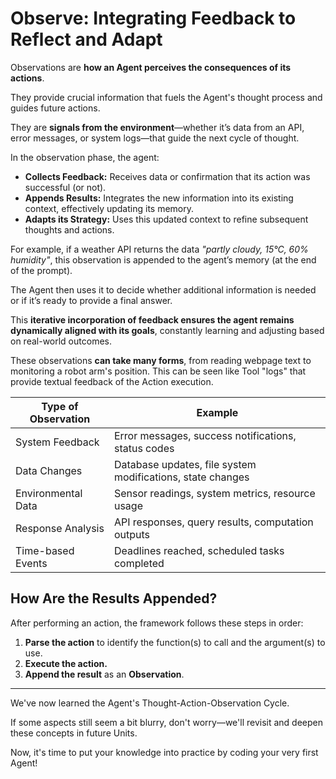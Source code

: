 # Observe: Integrating Feedback to Reflect and Adapt

Observations are **how an Agent perceives the consequences of its actions**.

They provide crucial information that fuels the Agent's thought process and guides future actions.

They are **signals from the environment**—whether it’s data from an API, error messages, or system logs—that guide the next cycle of thought.

In the observation phase, the agent:

- **Collects Feedback:** Receives data or confirmation that its action was successful (or not).
- **Appends Results:** Integrates the new information into its existing context, effectively updating its memory.
- **Adapts its Strategy:** Uses this updated context to refine subsequent thoughts and actions.

For example, if a weather API returns the data *"partly cloudy, 15°C, 60% humidity"*, this observation is appended to the agent’s memory (at the end of the prompt).

The Agent then uses it to decide whether additional information is needed or if it’s ready to provide a final answer.

This **iterative incorporation of feedback ensures the agent remains dynamically aligned with its goals**, constantly learning and adjusting based on real-world outcomes.

These observations **can take many forms**, from reading webpage text to monitoring a robot arm's position. This can be seen like Tool "logs" that provide textual feedback of the Action execution.

| Type of Observation | Example                                                                   |
|---------------------|---------------------------------------------------------------------------|
| System Feedback     | Error messages, success notifications, status codes                       |
| Data Changes        | Database updates, file system modifications, state changes                |
| Environmental Data  | Sensor readings, system metrics, resource usage                           |
| Response Analysis   | API responses, query results, computation outputs                         |
| Time-based Events   | Deadlines reached, scheduled tasks completed                              |

## How Are the Results Appended?

After performing an action, the framework follows these steps in order:

1. **Parse the action** to identify the function(s) to call and the argument(s) to use.  
2. **Execute the action.**  
3. **Append the result** as an **Observation**.  

---
We've now learned the Agent's Thought-Action-Observation Cycle. 

If some aspects still seem a bit blurry, don't worry—we'll revisit and deepen these concepts in future Units. 

Now, it's time to put your knowledge into practice by coding your very first Agent!
